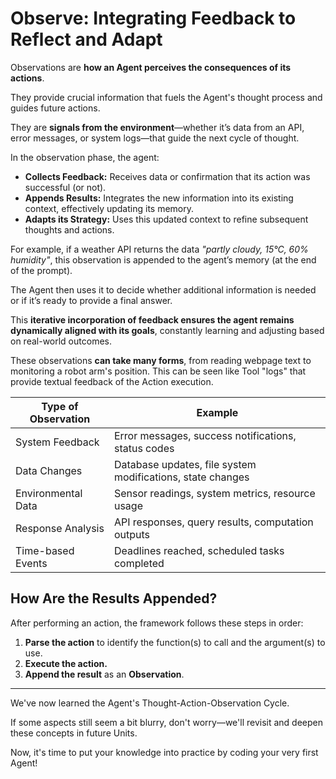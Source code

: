 # Observe: Integrating Feedback to Reflect and Adapt

Observations are **how an Agent perceives the consequences of its actions**.

They provide crucial information that fuels the Agent's thought process and guides future actions.

They are **signals from the environment**—whether it’s data from an API, error messages, or system logs—that guide the next cycle of thought.

In the observation phase, the agent:

- **Collects Feedback:** Receives data or confirmation that its action was successful (or not).
- **Appends Results:** Integrates the new information into its existing context, effectively updating its memory.
- **Adapts its Strategy:** Uses this updated context to refine subsequent thoughts and actions.

For example, if a weather API returns the data *"partly cloudy, 15°C, 60% humidity"*, this observation is appended to the agent’s memory (at the end of the prompt).

The Agent then uses it to decide whether additional information is needed or if it’s ready to provide a final answer.

This **iterative incorporation of feedback ensures the agent remains dynamically aligned with its goals**, constantly learning and adjusting based on real-world outcomes.

These observations **can take many forms**, from reading webpage text to monitoring a robot arm's position. This can be seen like Tool "logs" that provide textual feedback of the Action execution.

| Type of Observation | Example                                                                   |
|---------------------|---------------------------------------------------------------------------|
| System Feedback     | Error messages, success notifications, status codes                       |
| Data Changes        | Database updates, file system modifications, state changes                |
| Environmental Data  | Sensor readings, system metrics, resource usage                           |
| Response Analysis   | API responses, query results, computation outputs                         |
| Time-based Events   | Deadlines reached, scheduled tasks completed                              |

## How Are the Results Appended?

After performing an action, the framework follows these steps in order:

1. **Parse the action** to identify the function(s) to call and the argument(s) to use.  
2. **Execute the action.**  
3. **Append the result** as an **Observation**.  

---
We've now learned the Agent's Thought-Action-Observation Cycle. 

If some aspects still seem a bit blurry, don't worry—we'll revisit and deepen these concepts in future Units. 

Now, it's time to put your knowledge into practice by coding your very first Agent!
